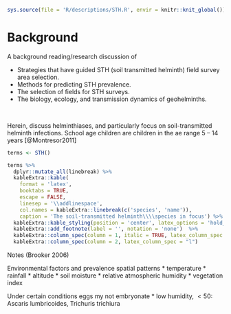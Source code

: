 ```r
sys.source(file = 'R/descriptions/STH.R', envir = knitr::knit_global())
```

# Background

A background reading/research discussion of

* Strategies that have guided STH (soil transmitted helminth) field survey area selection.
* Methods for predicting STH prevalence.
* The selection of fields for STH surveys.
* The biology, ecology, and transmission dynamics of geohelminths.

<br>

Herein, discuss helminthiases, and particularly focus on soil-transmitted helminth infections. School age children are children in the ae range 5 -- 14 years [@Montresor2011]

```r
terms <- STH()

terms %>%
  dplyr::mutate_all(linebreak) %>%
  kableExtra::kable(
    format = 'latex',
    booktabs = TRUE,
    escape = FALSE,
    linesep = '\\addlinespace',
    col.names = kableExtra::linebreak(c('species', 'name')),
    caption = 'The soil-transmitted helminth\\\\species in focus') %>%
  kableExtra::kable_styling(position = 'center', latex_options = 'hold_position', font_size = 7, full_width = FALSE) %>%
  kableExtra::add_footnote(label = '', notation = 'none')  %>%
  kableExtra::column_spec(column = 1, italic = TRUE, latex_column_spec = "p{0.18\\\\linewidth}l") %>%
  kableExtra::column_spec(column = 2, latex_column_spec = "l")
```


Notes (Brooker 2006)

Environmental factors and prevalence spatial patterns
* temperature
* rainfall
* altitude
* soil moisture
* relative atmospheric humidity
* vegetation index

Under certain conditions eggs my not embryonate
* low humidity, $< 50%$: Ascaris lumbricoides, Trichuris trichiura

